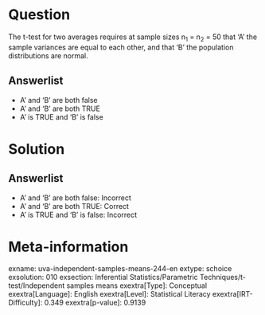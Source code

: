 Question
========

The t-test for two averages requires at sample sizes n~1~ = n~2~
= 50 that 'A' the sample variances are equal to each other, and that 'B' the population distributions are normal.

Answerlist
----------

* A' and 'B' are both false
* A' and 'B' are both TRUE
* A' is TRUE and 'B' is false

Solution
========

Answerlist
----------

* A' and 'B' are both false: Incorrect
* A' and 'B' are both TRUE: Correct
* A' is TRUE and 'B' is false: Incorrect

Meta-information
================
exname: uva-independent-samples-means-244-en
extype: schoice
exsolution: 010
exsection: Inferential Statistics/Parametric Techniques/t-test/Independent samples means
exextra[Type]: Conceptual
exextra[Language]: English
exextra[Level]: Statistical Literacy
exextra[IRT-Difficulty]: 0.349
exextra[p-value]: 0.9139
